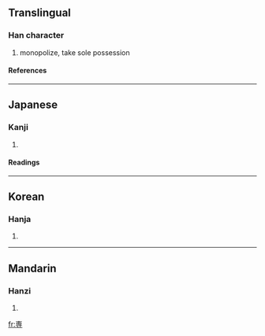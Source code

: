 {{see|專}}

==Translingual==
===Han character===
{{Han char|rn=41|rad=寸|as=06|sn=9|four=|canj=十田木戈 (JWDI)}}
# monopolize, take sole possession
====References====
{{Han ref|kx=0294.111|hdz=10504.141|uh=5C02|ud=23554}}
----
==Japanese==
===Kanji===
{{ja-kanji|grade=6|rs=寸06}}
# {{defn|Japanese}} 
====Readings====
{{ja-readings|on=[[せん]] (sen)|kun=[[もっぱら]] (moppara)}}
----
==Korean==
===Hanja===
{{ko-hanja|hangeul=전|rv=jeon|mr=chŏn}}
# {{defn|Korean}}
----
==Mandarin==
===Hanzi===
{{cmn-hanzi|pin=[[zhuān]] ([[zhuan1]])|wg=chuan<sup>1</sup>}}
# {{defn|Mandarin}}

[[fr:専]]